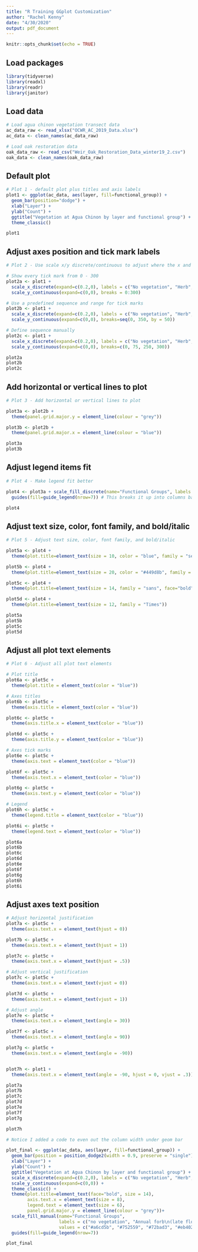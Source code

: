 ```yaml
---
title: "R Training GGplot Customization"
author: "Rachel Kenny"
date: "4/30/2020"
output: pdf_document
---
```


```r
knitr::opts_chunk$set(echo = TRUE)
```


## Load packages
```r

library(tidyverse) 
library(readxl)
library(readr)
library(janitor) 

```

## Load data
```r

# Load agua chinon vegetation transect data
ac_data_raw <- read_xlsx("OCWR_AC_2019_Data.xlsx") 
ac_data <- clean_names(ac_data_raw)

# Load oak restoration data
oak_data_raw <- read_csv("Weir_Oak_Restoration_Data_winter19_2.csv")
oak_data <- clean_names(oak_data_raw)

```

## Default plot
```r
# Plot 1 - default plot plus titles and axis labels
plot1 <- ggplot(ac_data, aes(layer, fill=functional_group)) +
  geom_bar(position="dodge") +
  xlab("Layer") +
  ylab("Count") +
  ggtitle("Vegetation at Agua Chinon by layer and functional group") +
  theme_classic()

plot1
```

## Adjust axes position and tick mark labels
```r
# Plot 2 - Use scale x/y discrete/continuous to adjust where the x and y axis lay in relation to the data, and to adjust the labels of the axis tick marks. Notice in the labels the use of "\n" to create a line break

# Show every tick mark from 0 - 300
plot2a <- plot1 +
  scale_x_discrete(expand=c(0.2,0), labels = c("No vegetation", "Herb", "Large\nshrub/tree", "Shrub")) +
  scale_y_continuous(expand=c(0,0), breaks = 0:300)

# Use a predefined sequence and range for tick marks
plot2b <- plot1 +
  scale_x_discrete(expand=c(0.2,0), labels = c("No vegetation", "Herb", "Large\nshrub/tree", "Shrub")) +
  scale_y_continuous(expand=c(0,0), breaks=seq(0, 350, by = 50))

# Define sequence manually
plot2c <- plot1 +
  scale_x_discrete(expand=c(0.2,0), labels = c("No vegetation", "Herb", "Large\nshrub/tree", "Shrub")) +
  scale_y_continuous(expand=c(0,0), breaks=c(0, 75, 250, 300))

plot2a
plot2b
plot2c
```

## Add horizontal or vertical lines to plot
```r
# Plot 3 - Add horizontal or vertical lines to plot

plot3a <- plot2b +
  theme(panel.grid.major.y = element_line(colour = "grey"))

plot3b <- plot2b +
  theme(panel.grid.major.x = element_line(colour = "blue"))

plot3a
plot3b
```

## Adjust legend items fit
```r
# Plot 4 - Make legend fit better

plot4 <- plot3a + scale_fill_discrete(name="Functional Groups", labels = c("no vegetation", "Annual forb\n(late flowering)", "Annual forb\n(other)", "Forb", "Grass", "Large Shrub", "Perennial Forb\n(late flowering)", "Perennial Forb\n(other)", "Perennial Grass\n(other)", "Shrub", "Shrub\n(late flowering)", "Shrub\n(other)", "Tree"))+
  guides(fill=guide_legend(nrow=7)) # This breaks it up into columns based on having 7 observations per column

plot4
```

## Adjust text size, color, font family, and bold/italic
```r
# Plot 5 - Adjust text size, color, font family, and bold/italic

plot5a <- plot4 +
  theme(plot.title=element_text(size = 10, color = "blue", family = "serif", face="italic"))

plot5b <- plot4 +
  theme(plot.title=element_text(size = 20, color = "#449d8b", family = "mono"))

plot5c <- plot4 +
  theme(plot.title=element_text(size = 14, family = "sans", face="bold"))

plot5d <- plot4 +
  theme(plot.title=element_text(size = 12, family = "Times"))

plot5a
plot5b
plot5c
plot5d
```

## Adjust all plot text elements
```r
# Plot 6 - Adjust all plot text elements

# Plot title
plot6a <- plot5c +
  theme(plot.title = element_text(color = "blue"))

# Axes titles
plot6b <- plot5c +
  theme(axis.title = element_text(color = "blue"))

plot6c <- plot5c +
  theme(axis.title.x = element_text(color = "blue"))

plot6d <- plot5c +
  theme(axis.title.y = element_text(color = "blue"))

# Axes tick marks
plot6e <- plot5c +
  theme(axis.text = element_text(color = "blue"))

plot6f <- plot5c +
  theme(axis.text.x = element_text(color = "blue"))

plot6g <- plot5c +
  theme(axis.text.y = element_text(color = "blue"))

# Legend
plot6h <- plot5c +
  theme(legend.title = element_text(color = "blue"))

plot6i <- plot5c +
  theme(legend.text = element_text(color = "blue"))

plot6a
plot6b
plot6c
plot6d
plot6e
plot6f
plot6g
plot6h
plot6i

```

## Adjust axes text position
```r

# Adjust horizontal justification
plot7a <- plot5c +
  theme(axis.text.x = element_text(hjust = 0))

plot7b <- plot5c +
  theme(axis.text.x = element_text(hjust = 1))

plot7c <- plot5c +
  theme(axis.text.x = element_text(hjust = .5))

# Adjust vertical justification
plot7c <- plot5c +
  theme(axis.text.x = element_text(vjust = 0))

plot7d <- plot5c +
  theme(axis.text.x = element_text(vjust = 1))

# Adjust angle
plot7e <- plot5c +
  theme(axis.text.x = element_text(angle = 30))

plot7f <- plot5c +
  theme(axis.text.x = element_text(angle = 90))

plot7g <- plot5c +
  theme(axis.text.x = element_text(angle = -90))


plot7h <- plot1 +
  theme(axis.text.x = element_text(angle = -90, hjust = 0, vjust = .3))

plot7a
plot7b
plot7c
plot7d
plot7e
plot7f
plot7g

plot7h

```


```r

# Notice I added a code to even out the column width under geom bar

plot_final <- ggplot(ac_data, aes(layer, fill=functional_group)) +
  geom_bar(position = position_dodge2(width = 0.9, preserve = "single")) +
  xlab("Layer") +
  ylab("Count") +
  ggtitle("Vegetation at Agua Chinon by layer and functional group") +
  scale_x_discrete(expand=c(0.2,0), labels = c("No vegetation", "Herb", "Large\nshrub/tree", "Shrub")) +
  scale_y_continuous(expand=c(0,0)) +
  theme_classic() +
  theme(plot.title=element_text(face="bold", size = 14), 
        axis.text.x = element_text(size = 8), 
        legend.text = element_text(size = 6), 
        panel.grid.major.y = element_line(colour = "grey"))+
  scale_fill_manual(name="Functional Groups", 
                    labels = c("no vegetation", "Annual forb\n(late flowering)", "Annual forb\n(other)", "Forb", "Grass", "Large Shrub", "Perennial Forb\n(late flowering)", "Perennial Forb\n(other)", "Perennial Grass\n(other)", "Shrub", "Shrub\n(late flowering)", "Shrub\n(other)", "Tree"), 
                    values = c("#a6cd5b", "#752559", "#72bad3", "#eb4024", "#a66f5b", "#449d8b", "#eb8932", "#2c6b96", "#e8af3c", "#9c8dc3", "orchid3", "seagreen3", "yellow"))+
  guides(fill=guide_legend(nrow=7))

plot_final

```






